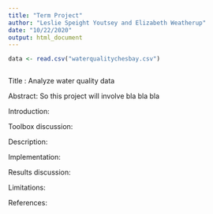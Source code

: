```yaml
---
title: "Term Project"
author: "Leslie Speight Youtsey and Elizabeth Weatherup"
date: "10/22/2020"
output: html_document
---
```


```r
data <- read.csv("waterqualitychesbay.csv")



```
Title : Analyze water quality data 

Abstract: So this project will involve bla bla bla 

Introduction: 

Toolbox discussion:


Description:

Implementation:

Results discussion:

Limitations:

References:


